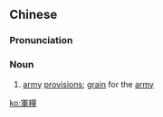 {{also|军粮}}
==Chinese==
{{zh-forms|s=军粮}}

===Pronunciation===
{{zh-pron
|m=jūnliáng
|c=gwan1 leong4
|h=pfs=kiûn-liòng
|cat=n
}}

===Noun===
{{zh-noun}}

# [[army]] [[provision]]s; [[grain]] for the [[army]]

[[ko:軍糧]]